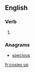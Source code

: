 ==English==

===Verb===
{{head|en}}

# {{en-third-person singular of|cosy up}}

===Anagrams===
* [[specious#English|specious]]

[[fr:cosies up]]